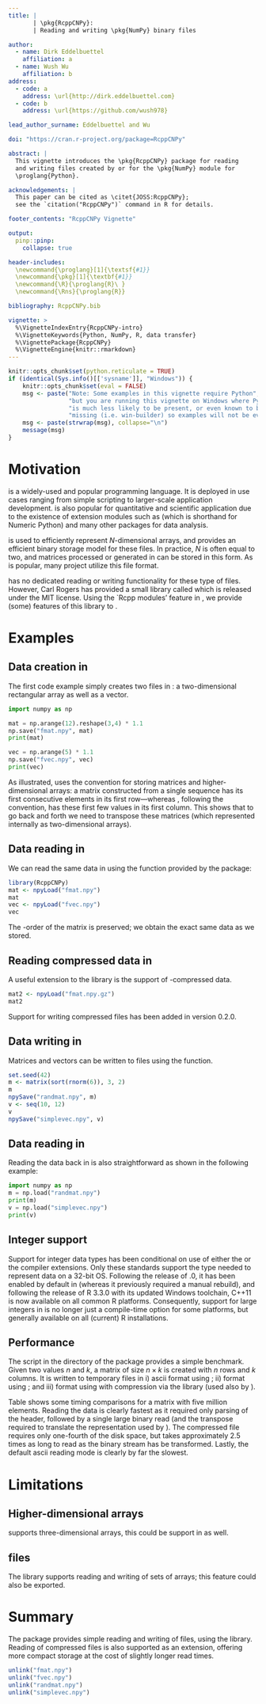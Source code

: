 ```yaml
---
title: |
       | \pkg{RcppCNPy}: 
       | Reading and writing \pkg{NumPy} binary files

author:
  - name: Dirk Eddelbuettel
    affiliation: a
  - name: Wush Wu
    affiliation: b
address:
  - code: a
    address: \url{http://dirk.eddelbuettel.com}
  - code: b
    address: \url{https://github.com/wush978}

lead_author_surname: Eddelbuettel and Wu

doi: "https://cran.r-project.org/package=RcppCNPy"

abstract: |
  This vignette introduces the \pkg{RcppCNPy} package for reading
  and writing files created by or for the \pkg{NumPy} module for
  \proglang{Python}.

acknowledgements: |
  This paper can be cited as \citet{JOSS:RcppCNPy}; 
  see the `citation("RcppCNPy")` command in R for details.

footer_contents: "RcppCNPy Vignette"

output: 
  pinp::pinp:
    collapse: true

header-includes:
  \newcommand{\proglang}[1]{\textsf{#1}}
  \newcommand{\pkg}[1]{\textbf{#1}}
  \newcommand{\R}{\proglang{R}\ } 
  \newcommand{\Rns}{\proglang{R}} 

bibliography: RcppCNPy.bib

vignette: >
  %\VignetteIndexEntry{RcppCNPy-intro}
  %\VignetteKeywords{Python, NumPy, R, data transfer}
  %\VignettePackage{RcppCNPy}
  %\VignetteEngine{knitr::rmarkdown}
---
```



```r
knitr::opts_chunk$set(python.reticulate = TRUE)
if (identical(Sys.info()[['sysname']], "Windows")) {
    knitr::opts_chunk$set(eval = FALSE)                                      
    msg <- paste("Note: Some examples in this vignette require Python", 
                 "but you are running this vignette on Windows where Python",
                 "is much less likely to be present, or even known to be",
                 "missing (i.e. win-builder) so examples will not be evaluated.")
    msg <- paste(strwrap(msg), collapse="\n")
    message(msg) 
}
```

# Motivation

\proglang{Python}\footnote{\url{http://www.python.org}} is a widely-used
and popular programming language. It is deployed in use cases ranging from simple
scripting to larger-scale application development. \proglang{Python} is also popular
for quantitative and scientific application due to the existence of extension
modules such as \pkg{NumPy}\footnote{\url{http://numpy.scipy.org/}} (which is
shorthand for Numeric Python) and many other packages for data analysis.

\pkg{NumPy} is used to efficiently represent $N$-dimensional arrays,
and provides an efficient binary storage model for these files.  In
practice, $N$ is often equal to two, and matrices processed or
generated in \proglang{Python} can be stored in this form. As
\pkg{NumPy} is popular, many project utilize this file format.

\R has no dedicated reading or writing functionality for these type of files.
However, Carl Rogers has provided a small \proglang{Cpp} library called
\pkg{cnpy}\footnote{\url{https://github.com/rogersce/cnpy}} which is released
under the MIT license. Using the `Rcpp modules' feature in
\pkg{Rcpp} \shortcites{CRAN:Rcpp} \citep{JSS:Rcpp,Eddelbuettel:2013:Rcpp,CRAN:Rcpp}, we provide
(some) features of this library to \Rns.

# Examples

## Data creation in \proglang{Python}

The first code example simply creates two files in \proglang{Python}: a
two-dimensional rectangular array as well as a vector.

```python
import numpy as np

mat = np.arange(12).reshape(3,4) * 1.1
np.save("fmat.npy", mat)
print(mat)

vec = np.arange(5) * 1.1
np.save("fvec.npy", vec)
print(vec)
``` 

As illustrated, \proglang{Python} uses the \proglang{Fortran} convention for storing
matrices and higher-dimensional arrays: a matrix constructed from a single
sequence has its first consecutive elements in its first row---whereas \Rns,
following the \proglang{C} convention, has these first few values in its first
column. This shows that to go back and forth we need to transpose these
matrices (which represented internally as two-dimensional arrays).

## Data reading in \R

We can read the same data in \R using the \code{npyLoad()} function provided
by the \pkg{RcppCNPy} package:

```r
library(RcppCNPy)
mat <- npyLoad("fmat.npy")
mat
vec <- npyLoad("fvec.npy")
vec
```

The \proglang{Fortran}-order of the matrix is preserved; we obtain the exact
same data as we stored.

## Reading compressed data in \R

A useful extension to the \pkg{cnpy} library is the support of
\pkg{gzip}-compressed data.

```r
mat2 <- npyLoad("fmat.npy.gz")
mat2
``` 

Support for writing compressed files has been added in version 0.2.0.

## Data writing in \R

Matrices and vectors can be written to files using the \code{npySave()}
function.

```r
set.seed(42)
m <- matrix(sort(rnorm(6)), 3, 2)
m
npySave("randmat.npy", m)
v <- seq(10, 12)
v
npySave("simplevec.npy", v)
```

## Data reading in \proglang{Python}

Reading the data back in \proglang{Python} is also straightforward as shown in
the following example:

```python
import numpy as np  
m = np.load("randmat.npy")
print(m)
v = np.load("simplevec.npy")
print(v)
```

## Integer support

Support for integer data types has been conditional on use of either
the \code{-std=c++0x} or the \code{-std=c++11} compiler extensions.
Only these standards support the \code{long long int} type needed to
represent \code{int64} data on a 32-bit OS.  Following the release of
\R 3.1.0, it has been enabled by default in \pkg{RcppCNPy} (whereas it
previously required a manual rebuild), and following the release of R
3.3.0 with its updated Windows toolchain, C++11 is now available on
all common R platforms. Consequently, support for large integers in
\pkg{RcppCNPy} is no longer just a compile-time option for some
platforms, but generally available on all (current) R installations.


## Performance

The \R script \code{timing} in the \code{demo/} directory of the package
\pkg{RcppCNPy} provides a simple benchmark.  Given two values $n$ and $k$, a
matrix of size $n \times k$ is created with $n$ rows and $k$ columns. It is
written to temporary files in
i) ascii format using \code{write.table()};
ii) \code{NumPy} format using \code{npySave()}; and
iii) \code{NumPy} format using \code{npySave()} with compression via
the \code{zlib} library (used also by \code{gzip}).

Table \ref{tab:benchmark} shows some timing comparisons for a matrix with
five million elements.  Reading the \code{npy} data is clearly fastest as it
required only parsing of the header, followed by a single large binary read
(and the transpose required to translate the representation used by \Rns). The
compressed file requires only one-fourth of the disk space, but takes
approximately 2.5 times as long to read as the binary stream has be
transformed.  Lastly, the default ascii reading mode is clearly by far the
slowest.

\begin{table}[bt]
  \begin{center}
    \begin{small}
      \begin{tabular}{rrr}
        \toprule
        {\bf Access method \phantom{X}} & {\bf Time in sec.} & {\bf Relative to best} \\
        \cmidrule(r){1-3}
     \code{npyLoad(pyfile)}   &    0.074 &  1.000  \\
   \code{npyLoad(pygzfile)}   &    0.190 &  2.568 \\
 \code{read.table(}txtfile)   &    4.189 & 56.608 \\
        \bottomrule
      \end{tabular}
    \end{small}
    \caption{Performance comparison of data reads using a matrix of size
      $10^5 \times 50$. File size are 39.7mb for ascii, 40.0mb for npy and
      10.8mb for npy.gz. Ten replications were performed, and total times
      are shown. R 3.3.1 was used on a laptop with an SSD disk. }
    \label{tab:benchmark}
  \end{center}
\end{table}


# Limitations

## Higher-dimensional arrays

\pkg{Rcpp} supports three-dimensional arrays, this could be support in
\pkg{RcppCNPy} as well.

## \code{npz} files

The \pkg{cnpy} library supports reading and writing of sets of arrays; this
feature could also be exported.

# Summary

The \pkg{RcppCNPy} package provides simple reading and writing of
\pkg{NumPy} files, using the \pkg{cnpy} library. Reading of compressed
files is also supported as an extension, offering more compact storage
at the cost of slightly longer read times.

```r
unlink("fmat.npy")
unlink("fvec.npy")
unlink("randmat.npy")
unlink("simplevec.npy")
```


